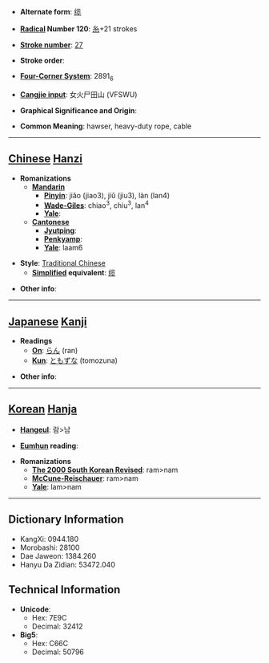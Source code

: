 * '''Alternate form''': [[缆]]

* '''[[Wiktionary:Chinese radical index| Radical]] Number 120''': [[Wiktionary:Chinese radical index 糸|糸]]+21 strokes

* '''[[Wiktionary:Chinese total strokes index|Stroke number]]''': [[Wiktionary:Chinese total strokes index 27|27]]

* '''Stroke order''': 

* '''[[Wiktionary:Chinese four corner index|Four-Corner System]]''': 2891<sub>6</sub>

* '''[[Wiktionary:Chinese Cangjie index|Cangjie input]]''': 女火尸田山 (VFSWU)

* '''Graphical Significance and Origin''': 

* '''Common Meaning''': hawser, heavy-duty rope, cable

----

== [[Chinese]] [[Hanzi]] ==

* '''Romanizations'''
** '''[[Mandarin]]'''
*** '''[[Pinyin]]''': jiǎo (jiao3), jiǔ (jiu3), làn (lan4)
*** '''[[Wade-Giles]]''': chiao<sup>3</sup>, chiu<sup>3</sup>, lan<sup>4</sup>
*** '''[[Yale]]''': 
** '''[[Cantonese]]'''
*** '''[[Jyutping]]''':
*** '''[[Penkyamp]]''': 
*** '''[[Yale]]''': laam6

* '''Style''': [[Traditional Chinese]] 
** '''[[Simplified Chinese|Simplified]] equivalent''': [[缆]]

* '''Other info''': 

----

== [[Japanese]] [[Kanji]] ==

* '''Readings'''
** '''[[On]]''': [[らん]] (ran)
** '''[[Kun]]''': [[ともずな]] (tomozuna)

* '''Other info''':  

----

== [[Korean]] [[Hanja]] ==

* '''[[Hangeul]]''': 람>남

* '''[[Eumhun]] reading''': 

* '''Romanizations'''
** '''[[The 2000 South Korean Revised Romanization|The 2000 South Korean Revised]]''': ram>nam
** '''[[McCune-Reischauer]]''': ram>nam
** '''[[Yale]]''': lam>nam

----

== Dictionary Information ==

* KangXi: 0944.180
* Morobashi: 28100
* Dae Jaweon: 1384.260
* Hanyu Da Zidian: 53472.040

== Technical Information ==

* '''Unicode''':
** Hex: 7E9C
** Decimal: 32412
* '''Big5''':
** Hex: C66C
** Decimal: 50796